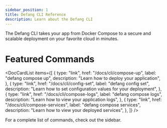 ```yaml
---
sidebar_position: 1
title: Defang CLI Reference
description: Learn about the Defang CLI
---
```



The Defang CLI takes your app from Docker Compose to a secure and scalable deployment on your favorite cloud in minutes.

# Featured Commands

<DocCardList
    items={[
        {
            type: "link",
            href: "/docs/cli/compose-up",
            label: "defang compose up",
            description: "Learn how to deploy your application",
        },
        {
            type: "link",
            href: "/docs/cli/config-set",
            label: "defang config set",
            description: "Learn how to set configuration values for your deployment",
        },
        {
            type: "link",
            href: "/docs/cli/compose-logs",
            label: "defang compose logs",
            description: "Learn how to view your application logs",
        },
        {
            type: "link",
            href: "/docs/cli/compose-services",
            label: "defang compose services",
            description: "Learn how to view your deployed services",
        },
    ]}
/>

For a complete list of commands, check out the sidebar.
